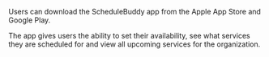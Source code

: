 Users can download the ScheduleBuddy app from the Apple App Store and Google Play.

The app gives users the ability to set their availability, see what services they are scheduled for and view all upcoming services for the organization. 